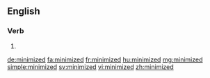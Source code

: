 ==English==

===Verb===
{{head|en}}

# {{en-past of|minimize}}

[[de:minimized]]
[[fa:minimized]]
[[fr:minimized]]
[[hu:minimized]]
[[mg:minimized]]
[[simple:minimized]]
[[sv:minimized]]
[[vi:minimized]]
[[zh:minimized]]